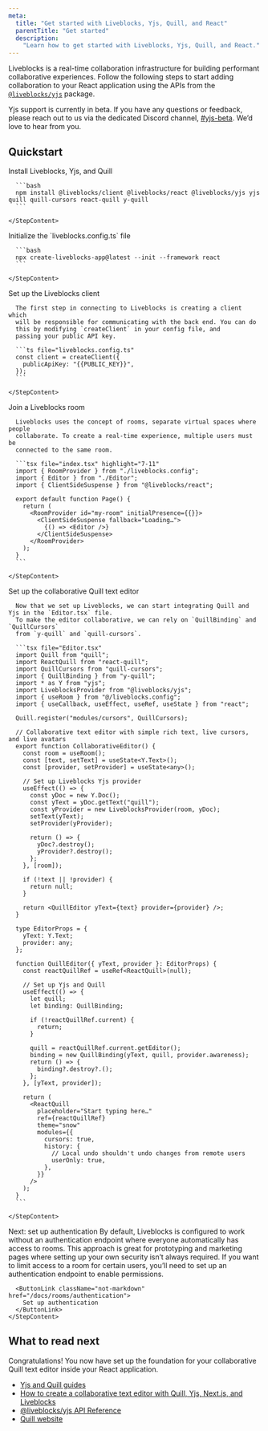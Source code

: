 ```yaml
---
meta:
  title: "Get started with Liveblocks, Yjs, Quill, and React"
  parentTitle: "Get started"
  description:
    "Learn how to get started with Liveblocks, Yjs, Quill, and React."
---
```


Liveblocks is a real-time collaboration infrastructure for building performant
collaborative experiences. Follow the following steps to start adding
collaboration to your React application using the APIs from the
[`@liveblocks/yjs`](/docs/api-reference/liveblocks-yjs) package.

<Banner title="Public beta">

Yjs support is currently in beta. If you have any questions or feedback, please
reach out to us via the dedicated Discord channel,
[#yjs-beta](https://discord.com/channels/913109211746009108/1123560088997728328).
We’d love to hear from you.

</Banner>

## Quickstart

<Steps>
  <Step>
    <StepTitle>Install Liveblocks, Yjs, and Quill</StepTitle>
    <StepContent>

      ```bash
      npm install @liveblocks/client @liveblocks/react @liveblocks/yjs yjs quill quill-cursors react-quill y-quill
      ```

    </StepContent>

  </Step>
  <Step>
    <StepTitle>Initialize the `liveblocks.config.ts` file</StepTitle>
    <StepContent>

      ```bash
      npx create-liveblocks-app@latest --init --framework react
      ```

    </StepContent>

  </Step>

  <Step>
    <StepTitle>Set up the Liveblocks client</StepTitle>
    <StepContent>

      The first step in connecting to Liveblocks is creating a client which
      will be responsible for communicating with the back end. You can do
      this by modifying `createClient` in your config file, and
      passing your public API key.

      ```ts file="liveblocks.config.ts"
      const client = createClient({
        publicApiKey: "{{PUBLIC_KEY}}",
      });
      ```

    </StepContent>

  </Step>
  <Step>
    <StepTitle>Join a Liveblocks room</StepTitle>
    <StepContent>

      Liveblocks uses the concept of rooms, separate virtual spaces where people
      collaborate. To create a real-time experience, multiple users must be
      connected to the same room.

      ```tsx file="index.tsx" highlight="7-11"
      import { RoomProvider } from "./liveblocks.config";
      import { Editor } from "./Editor";
      import { ClientSideSuspense } from "@liveblocks/react";

      export default function Page() {
        return (
          <RoomProvider id="my-room" initialPresence={{}}>
            <ClientSideSuspense fallback="Loading…">
              {() => <Editor />}
            </ClientSideSuspense>
          </RoomProvider>
        );
      }
      ```

    </StepContent>

  </Step>
  <Step>
    <StepTitle>Set up the collaborative Quill text editor</StepTitle>
    <StepContent>

      Now that we set up Liveblocks, we can start integrating Quill and Yjs in the `Editor.tsx` file.
      To make the editor collaborative, we can rely on `QuillBinding` and `QuillCursors`
      from `y-quill` and `quill-cursors`.

      ```tsx file="Editor.tsx"
      import Quill from "quill";
      import ReactQuill from "react-quill";
      import QuillCursors from "quill-cursors";
      import { QuillBinding } from "y-quill";
      import * as Y from "yjs";
      import LiveblocksProvider from "@liveblocks/yjs";
      import { useRoom } from "@/liveblocks.config";
      import { useCallback, useEffect, useRef, useState } from "react";

      Quill.register("modules/cursors", QuillCursors);

      // Collaborative text editor with simple rich text, live cursors, and live avatars
      export function CollaborativeEditor() {
        const room = useRoom();
        const [text, setText] = useState<Y.Text>();
        const [provider, setProvider] = useState<any>();

        // Set up Liveblocks Yjs provider
        useEffect(() => {
          const yDoc = new Y.Doc();
          const yText = yDoc.getText("quill");
          const yProvider = new LiveblocksProvider(room, yDoc);
          setText(yText);
          setProvider(yProvider);

          return () => {
            yDoc?.destroy();
            yProvider?.destroy();
          };
        }, [room]);

        if (!text || !provider) {
          return null;
        }

        return <QuillEditor yText={text} provider={provider} />;
      }

      type EditorProps = {
        yText: Y.Text;
        provider: any;
      };

      function QuillEditor({ yText, provider }: EditorProps) {
        const reactQuillRef = useRef<ReactQuill>(null);

        // Set up Yjs and Quill
        useEffect(() => {
          let quill;
          let binding: QuillBinding;

          if (!reactQuillRef.current) {
            return;
          }

          quill = reactQuillRef.current.getEditor();
          binding = new QuillBinding(yText, quill, provider.awareness);
          return () => {
            binding?.destroy?.();
          };
        }, [yText, provider]);

        return (
          <ReactQuill
            placeholder="Start typing here…"
            ref={reactQuillRef}
            theme="snow"
            modules={{
              cursors: true,
              history: {
                // Local undo shouldn't undo changes from remote users
                userOnly: true,
              },
            }}
          />
        );
      }
      ```

    </StepContent>

  </Step>

  <Step lastStep>
    <StepTitle>Next: set up authentication</StepTitle>
    <StepContent>
      By default, Liveblocks is configured to work without an authentication endpoint
      where everyone automatically has access to rooms. This approach is great for
      prototyping and marketing pages where setting up your own security isn’t always
      required. If you want to limit access to a room for certain users, you’ll need
      to set up an authentication endpoint to enable permissions.

      <ButtonLink className="not-markdown" href="/docs/rooms/authentication">
        Set up authentication
      </ButtonLink>
    </StepContent>

  </Step>

</Steps>

## What to read next

Congratulations! You now have set up the foundation for your collaborative Quill
text editor inside your React application.

- [Yjs and Quill guides](/docs/guides?technologies=yjs%2Cquill)
- [How to create a collaborative text editor with Quill, Yjs, Next.js, and Liveblocks](/docs/guides/how-to-create-a-collaborative-text-editor-with-quill-yjs-nextjs-and-liveblocks)
- [@liveblocks/yjs API Reference](/docs/api-reference/liveblocks-yjs)
- [Quill website](https://quilljs.com)
